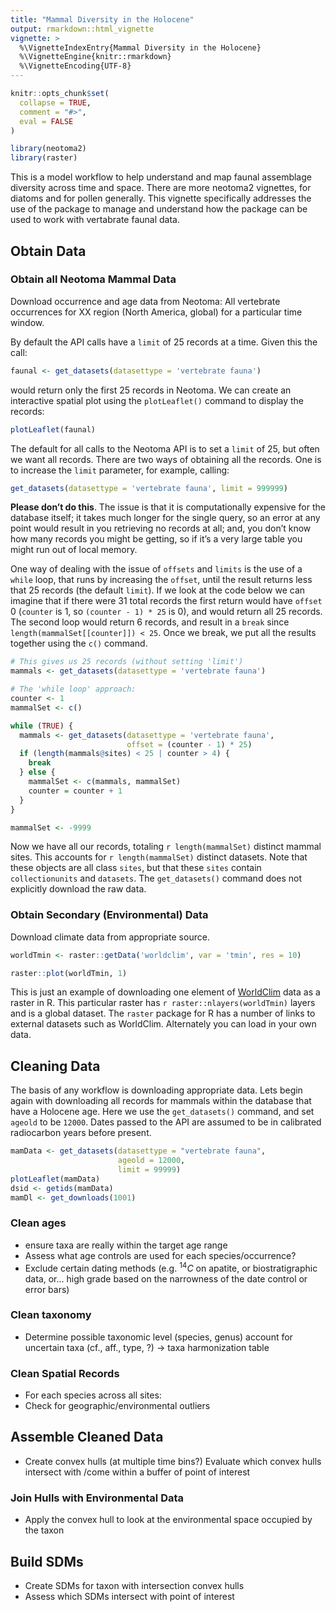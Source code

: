 ```yaml
---
title: "Mammal Diversity in the Holocene"
output: rmarkdown::html_vignette
vignette: >
  %\VignetteIndexEntry{Mammal Diversity in the Holocene}
  %\VignetteEngine{knitr::rmarkdown}
  %\VignetteEncoding{UTF-8}
---
```


```r
knitr::opts_chunk$set(
  collapse = TRUE,
  comment = "#>",
  eval = FALSE
)
```

```r
library(neotoma2)
library(raster)
```

This is a model workflow to help understand and map faunal assemblage diversity across time and space.  There are more neotoma2 vignettes, for diatoms and for pollen generally.  This vignette specifically addresses the use of the package to manage and understand how the package can be used to work with vertabrate faunal data.

## Obtain Data
### Obtain all Neotoma Mammal Data

Download occurrence and age data from Neotoma: All vertebrate occurrences for XX region (North America, global) for a particular time window.

By default the API calls have a `limit` of 25 records at a time. Given this the call:

```r
faunal <- get_datasets(datasettype = 'vertebrate fauna')
```

would return only the first 25 records in Neotoma.  We can create an interactive spatial plot using the `plotLeaflet()` command to display the records:

```r
plotLeaflet(faunal)
```

The default for all calls to the Neotoma API is to set a `limit` of 25, but often we want all records.  There are two ways of obtaining all the records.  One is to increase the `limit` parameter, for example, calling:

```r
get_datasets(datasettype = 'vertebrate fauna', limit = 999999)
```

**Please don't do this**.  The issue is that it is computationally expensive for the database itself; it takes much longer for the single query, so an error at any point would result in you retrieving no records at all; and, you don't know how many records you might be getting, so if it's a very large table you might run out of local memory.

One way of dealing with the issue of `offsets` and `limits` is the use of a `while` loop, that runs by increasing the `offset`, until the result returns less that 25 records (the default `limit`).  If we look at the code below we can imagine that if there were 31 total records the first return would have `offset` 0 (`counter` is 1, so `(counter - 1) * 25` is 0), and would return all 25 records.  The second loop would return 6 records, and result in a `break` since `length(mammalSet[[counter]]) < 25`.  Once we break, we put all the results together using the `c()` command.

```r
# This gives us 25 records (without setting 'limit')
mammals <- get_datasets(datasettype = 'vertebrate fauna')

# The 'while loop' approach:
counter <- 1
mammalSet <- c()

while (TRUE) {
  mammals <- get_datasets(datasettype = 'vertebrate fauna',
                          offset = (counter - 1) * 25)
  if (length(mammals@sites) < 25 | counter > 4) {
    break
  } else {
    mammalSet <- c(mammals, mammalSet)
    counter = counter + 1
  }
}

```

```r
mammalSet <- -9999
```

Now we have all our records, totaling `r length(mammalSet)` distinct mammal sites.  This accounts for `r length(mammalSet)` distinct datasets.  Note that these objects are all class `sites`, but that these `sites` contain `collectionunits` and `datasets`.  The `get_datasets()` command does not explicitly download the raw data.

### Obtain Secondary (Environmental) Data

Download climate data from appropriate source.

```r
worldTmin <- raster::getData('worldclim', var = 'tmin', res = 10)

raster::plot(worldTmin, 1)
```

This is just an example of downloading one element of [WorldClim](https://www.worldclim.org/) data as a raster in R. This particular raster has `r raster::nlayers(worldTmin)` layers and is a global dataset.  The `raster` package for R has a number of links to external datasets such as WorldClim.  Alternately you can load in your own data.

## Cleaning Data

The basis of any workflow is downloading appropriate data. Lets begin again with downloading all records for mammals within the database that have a Holocene age.  Here we use the `get_datasets()` command, and set `ageold` to be `12000`.  Dates passed to the API are assumed to be in calibrated radiocarbon years before present.

```r
mamData <- get_datasets(datasettype = "vertebrate fauna", 
                        ageold = 12000, 
                        limit = 99999)
plotLeaflet(mamData)
dsid <- getids(mamData)
mamDl <- get_downloads(1001)
```

### Clean ages


  * ensure taxa are really within the target age range
  * Assess what age controls are used for each species/occurrence?
  * Exclude certain dating methods (e.g. $^{14}C$ on apatite, or biostratigraphic data, or… high grade based on the narrowness of the date control or error bars)

### Clean taxonomy

  *  Determine possible taxonomic level (species, genus)
account for uncertain taxa (cf., aff., type, ?) → taxa harmonization table

### Clean Spatial Records

  * For each species across all sites:
  * Check for geographic/environmental outliers

## Assemble Cleaned Data

  * Create convex hulls (at     multiple time bins?)
Evaluate which convex hulls intersect with /come within a buffer of point of interest

### Join Hulls with Environmental Data
  
  * Apply the convex hull to look at the environmental space occupied by the taxon

## Build SDMs
  
  * Create SDMs for taxon with intersection convex hulls
  * Assess which SDMs intersect with point of interest

